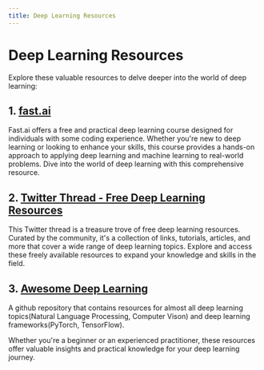 ```yaml
---
title: Deep Learning Resources
---
```


# Deep Learning Resources

Explore these valuable resources to delve deeper into the world of deep learning:

## 1. [fast.ai](https://course.fast.ai/)

Fast.ai offers a free and practical deep learning course designed for individuals with some coding experience. Whether you're new to deep learning or looking to enhance your skills, this course provides a hands-on approach to applying deep learning and machine learning to real-world problems. Dive into the world of deep learning with this comprehensive resource.

## 2. [Twitter Thread - Free Deep Learning Resources](https://twitter.com/protosphinx/status/1669215813847457794)

This Twitter thread is a treasure trove of free deep learning resources. Curated by the community, it's a collection of links, tutorials, articles, and more that cover a wide range of deep learning topics. Explore and access these freely available resources to expand your knowledge and skills in the field.

## 3. [Awesome Deep Learning](https://github.com/Siddharth1India/Awesome-Deep-Learning)

A github repository that contains resources for almost all deep learning topics(Natural Language Processing, Computer Vison) and deep learning frameworks(PyTorch, TensorFlow).

Whether you're a beginner or an experienced practitioner, these resources offer valuable insights and practical knowledge for your deep learning journey.
